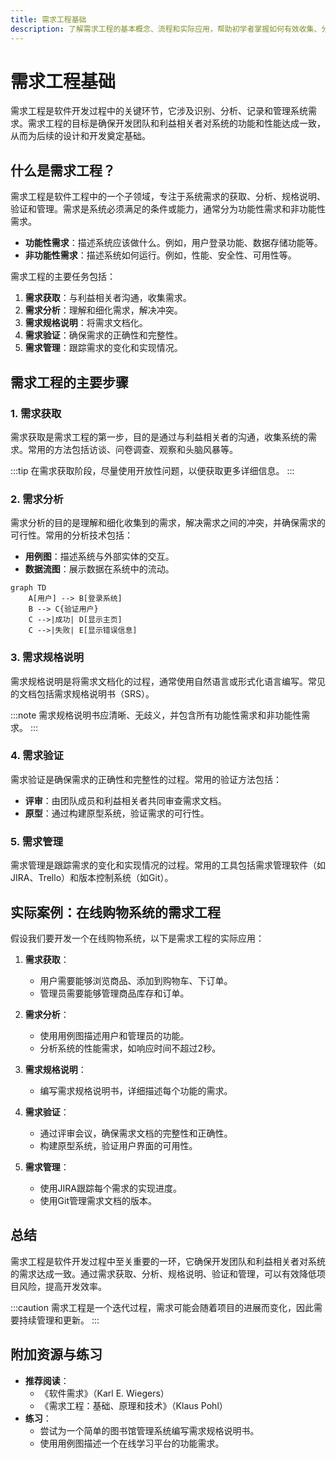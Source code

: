 ```yaml
---
title: 需求工程基础
description: 了解需求工程的基本概念、流程和实际应用，帮助初学者掌握如何有效收集、分析和定义系统需求。
---
```


# 需求工程基础

需求工程是软件开发过程中的关键环节，它涉及识别、分析、记录和管理系统需求。需求工程的目标是确保开发团队和利益相关者对系统的功能和性能达成一致，从而为后续的设计和开发奠定基础。

## 什么是需求工程？

需求工程是软件工程中的一个子领域，专注于系统需求的获取、分析、规格说明、验证和管理。需求是系统必须满足的条件或能力，通常分为功能性需求和非功能性需求。

- **功能性需求**：描述系统应该做什么。例如，用户登录功能、数据存储功能等。
- **非功能性需求**：描述系统如何运行。例如，性能、安全性、可用性等。

需求工程的主要任务包括：
1. **需求获取**：与利益相关者沟通，收集需求。
2. **需求分析**：理解和细化需求，解决冲突。
3. **需求规格说明**：将需求文档化。
4. **需求验证**：确保需求的正确性和完整性。
5. **需求管理**：跟踪需求的变化和实现情况。

## 需求工程的主要步骤

### 1. 需求获取

需求获取是需求工程的第一步，目的是通过与利益相关者的沟通，收集系统的需求。常用的方法包括访谈、问卷调查、观察和头脑风暴等。

:::tip
在需求获取阶段，尽量使用开放性问题，以便获取更多详细信息。
:::

### 2. 需求分析

需求分析的目的是理解和细化收集到的需求，解决需求之间的冲突，并确保需求的可行性。常用的分析技术包括：
- **用例图**：描述系统与外部实体的交互。
- **数据流图**：展示数据在系统中的流动。

```mermaid
graph TD
    A[用户] --> B[登录系统]
    B --> C{验证用户}
    C -->|成功| D[显示主页]
    C -->|失败| E[显示错误信息]
```

### 3. 需求规格说明

需求规格说明是将需求文档化的过程，通常使用自然语言或形式化语言编写。常见的文档包括需求规格说明书（SRS）。

:::note
需求规格说明书应清晰、无歧义，并包含所有功能性需求和非功能性需求。
:::

### 4. 需求验证

需求验证是确保需求的正确性和完整性的过程。常用的验证方法包括：
- **评审**：由团队成员和利益相关者共同审查需求文档。
- **原型**：通过构建原型系统，验证需求的可行性。

### 5. 需求管理

需求管理是跟踪需求的变化和实现情况的过程。常用的工具包括需求管理软件（如JIRA、Trello）和版本控制系统（如Git）。

## 实际案例：在线购物系统的需求工程

假设我们要开发一个在线购物系统，以下是需求工程的实际应用：

1. **需求获取**：
   - 用户需要能够浏览商品、添加到购物车、下订单。
   - 管理员需要能够管理商品库存和订单。

2. **需求分析**：
   - 使用用例图描述用户和管理员的功能。
   - 分析系统的性能需求，如响应时间不超过2秒。

3. **需求规格说明**：
   - 编写需求规格说明书，详细描述每个功能的需求。

4. **需求验证**：
   - 通过评审会议，确保需求文档的完整性和正确性。
   - 构建原型系统，验证用户界面的可用性。

5. **需求管理**：
   - 使用JIRA跟踪每个需求的实现进度。
   - 使用Git管理需求文档的版本。

## 总结

需求工程是软件开发过程中至关重要的一环，它确保开发团队和利益相关者对系统的需求达成一致。通过需求获取、分析、规格说明、验证和管理，可以有效降低项目风险，提高开发效率。

:::caution
需求工程是一个迭代过程，需求可能会随着项目的进展而变化，因此需要持续管理和更新。
:::

## 附加资源与练习

- **推荐阅读**：
  - 《软件需求》（Karl E. Wiegers）
  - 《需求工程：基础、原理和技术》（Klaus Pohl）
- **练习**：
  - 尝试为一个简单的图书馆管理系统编写需求规格说明书。
  - 使用用例图描述一个在线学习平台的功能需求。